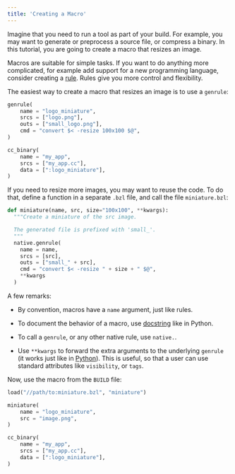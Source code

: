 ```yaml
---
title: 'Creating a Macro'
---
```



Imagine that you need to run a tool as part of your build. For example, you
may want to generate or preprocess a source file, or compress a binary. In this
tutorial, you are going to create a macro that resizes an image.

Macros are suitable for simple tasks. If you want to do anything more
complicated, for example add support for a new programming language, consider
creating a [rule](/rules/rules). Rules give you more control and flexibility.

The easiest way to create a macro that resizes an image is to use a `genrule`:

``` python
genrule(
    name = "logo_miniature",
    srcs = ["logo.png"],
    outs = ["small_logo.png"],
    cmd = "convert $< -resize 100x100 $@",
)

cc_binary(
    name = "my_app",
    srcs = ["my_app.cc"],
    data = [":logo_miniature"],
)
```

If you need to resize more images, you may want to reuse the code. To do that,
define a function in a separate `.bzl` file, and call the file `miniature.bzl`:

``` python
def miniature(name, src, size="100x100", **kwargs):
  """Create a miniature of the src image.

  The generated file is prefixed with 'small_'.
  """
  native.genrule(
    name = name,
    srcs = [src],
    outs = ["small_" + src],
    cmd = "convert $< -resize " + size + " $@",
    **kwargs
  )
```

A few remarks:

* By convention, macros have a `name` argument, just like rules.

* To document the behavior of a macro, use
  [docstring](https://www.python.org/dev/peps/pep-0257/) like in Python.

* To call a `genrule`, or any other native rule, use `native.`.

* Use `**kwargs` to forward the extra arguments to the underlying `genrule`
  (it works just like in [Python](https://docs.python.org/3/tutorial/controlflow.html#keyword-arguments)).
  This is useful, so that a user can use standard attributes like `visibility`,
  or `tags`.

Now, use the macro from the `BUILD` file:

``` python
load("//path/to:miniature.bzl", "miniature")

miniature(
    name = "logo_miniature",
    src = "image.png",
)

cc_binary(
    name = "my_app",
    srcs = ["my_app.cc"],
    data = [":logo_miniature"],
)
```
